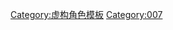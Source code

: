 {{navbox
| name = 詹姆斯·邦德
| title = [[伊恩·弗莱明]]的《[[占士邦|詹姆斯·邦德]]》
| state = {{{state|autocollapse}}}
| listclass = hlist
| bodyclass = hlist

| above = 
* {{le|詹姆斯·邦德概述|Outline of James Bond|概述}}
* {{le|詹姆斯·邦德文献资料|Bibliography of James Bond|文献资料}}

| group1 = 小说
|  list1 =
* [[詹姆斯·邦德系列小说|列表]]
* {{le|詹姆斯·邦德灵感来源|Inspirations for James Bond|灵感}}
* 《{{le|年轻的邦德|Young Bond}}》

| group2 = {{le|电影中的詹姆斯·邦德|James Bond in film|电影}}
|  list2 =
* [[詹姆斯·邦德系列电影|列表]]
* {{le|詹姆斯·邦德电影中的标志物|Motifs in the James Bond film series|标志物}}
* {{le|詹姆斯·邦德电影取景地列表|List of James Bond film locations|取景地}}
* {{le|打枪镜头|Gun barrel sequence}}
* {{le|詹姆斯·邦德音乐|James Bond music|音乐}}

| group3 = {{le|詹姆斯·邦德漫画|List of James Bond comics|漫画}}
|  list3 =
* {{le|詹姆斯·邦德 (连环画)|James Bond (comic strip)|连环画}}
* {{le|詹姆斯·邦德 (漫画)|James Bond (comics)|漫画书}}
* {{le|詹姆斯·邦德漫画列表|List of James Bond comics|列表}}

| group4 = 电视
|  list4 =
* {{le|皇家赌场 (Climax!版)|Casino Royale (Climax!)|《皇家赌场》(Climax!版)}}
* 《{{le|小邦德|James Bond Jr.}}》
**{{le|小邦德剧集列表|List of James Bond Jr. episodes}}

| group5 = {{le|詹姆斯·邦德系列电影常驻角色列表|List of recurring characters in the James Bond film series|角色}}
|  list5 =
* 詹姆斯·邦德
** [[詹姆斯·邦德 (文学角色)|文学角色]]
** {{le|詹姆斯·邦德电影角色扮演者|James Bond filmography|电影角色}}
* [[M (詹姆斯·邦德)|M]]
* [[Q先生|Q]]
* {{le|詹姆斯·邦德的盟友|List of James Bond allies|盟友}}
* [[邦德女郎]]
* {{le|詹姆斯·邦德反派角色列表|List of James Bond villains|反派}}
* {{le|詹姆斯·邦德亲信列表|List of James Bond henchmen|亲信}}

| group6 = 武器
|  list6 =
* {{le|詹姆斯·邦德小工具列表|List of James Bond gadgets|小工具}}
* [[007的座驾|座驾]]

| group7 = 周边话题
|  list7 =
* {{le|詹姆斯·邦德影迷|James Bond fandom|影迷}}
* {{le|詹姆斯·邦德恶搞及外传作品列表|List of James Bond parodies and spin-offs|恶搞与外传}}
* {{le|杀人执照 (概念)|Licence to kill (concept)}}
* {{le|维斯帕鸡尾酒|Vesper (cocktail)|}}
* “{{le|摇的，不要搅的|Shaken, not stirred}}”
* [[詹姆斯·邦德电子游戏列表|电子游戏]]
}}<noinclude>

{{collapsible option}}
[[Category:虚构角色模板]]
[[Category:007]]
</noinclude>